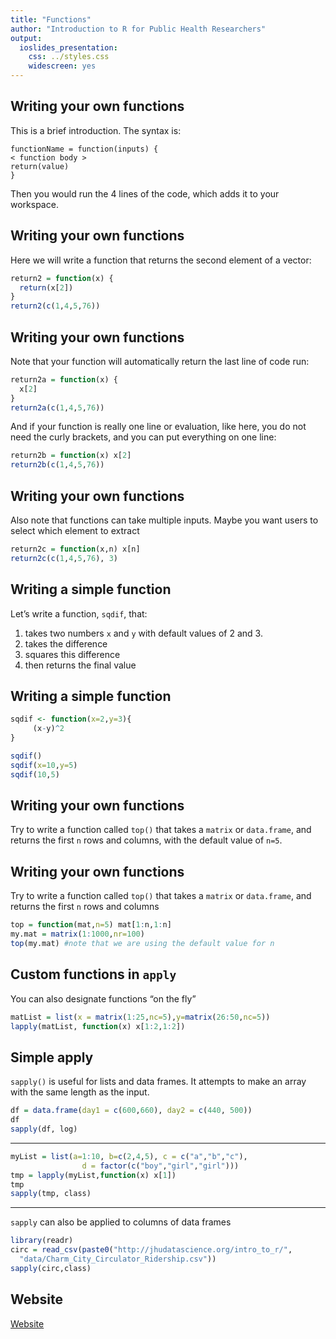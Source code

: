```yaml
---
title: "Functions"
author: "Introduction to R for Public Health Researchers"
output:
  ioslides_presentation:
    css: ../styles.css
    widescreen: yes
---
```


## Writing your own functions

This is a brief introduction. The syntax is:

```
functionName = function(inputs) {
< function body >
return(value)
}
```

Then you would run the 4 lines of the code, which adds it to your workspace.

## Writing your own functions

Here we will write a function that returns the second element of a vector:

```r
return2 = function(x) {
  return(x[2])
}
return2(c(1,4,5,76))
```

## Writing your own functions

Note that your function will automatically return the last line of code run:

```r
return2a = function(x) {
  x[2]
}
return2a(c(1,4,5,76))
```

And if your function is really one line or evaluation, like here, you do not need the curly brackets, and you can put everything on one line:

```r
return2b = function(x) x[2]
return2b(c(1,4,5,76))
```

## Writing your own functions

Also note that functions can take multiple inputs. Maybe you want users to select which element to extract

```r
return2c = function(x,n) x[n]
return2c(c(1,4,5,76), 3)
```

## Writing a simple function

Let's write a function, `sqdif`, that:

1. takes two numbers `x` and `y` with default values of 2 and 3.
2. takes the difference
3. squares this difference
4. then returns the final value 

## Writing a simple function

```r
sqdif <- function(x=2,y=3){
     (x-y)^2
}

sqdif()
sqdif(x=10,y=5)
sqdif(10,5)
```

## Writing your own functions

Try to write a function called `top()` that takes a `matrix` or `data.frame`, and returns the first `n` rows and columns, with the default value of `n=5`.

## Writing your own functions

Try to write a function called `top()` that takes a `matrix` or `data.frame`, and returns the first `n` rows and columns

```r
top = function(mat,n=5) mat[1:n,1:n]
my.mat = matrix(1:1000,nr=100) 
top(my.mat) #note that we are using the default value for n 
```

## Custom functions in `apply`

You can also designate functions "on the fly"
```r
matList = list(x = matrix(1:25,nc=5),y=matrix(26:50,nc=5))
lapply(matList, function(x) x[1:2,1:2])
```

## Simple apply 

`sapply()` is useful for lists and data frames. It attempts to make an array with the same length as the input.

```r
df = data.frame(day1 = c(600,660), day2 = c(440, 500))
df
sapply(df, log)
```

---

```r
myList = list(a=1:10, b=c(2,4,5), c = c("a","b","c"),
                d = factor(c("boy","girl","girl")))
tmp = lapply(myList,function(x) x[1])
tmp
sapply(tmp, class)
```

---

`sapply` can also be applied to columns of data frames

```r
library(readr)
circ = read_csv(paste0("http://jhudatascience.org/intro_to_r/",
  "data/Charm_City_Circulator_Ridership.csv"))
sapply(circ,class)
```

## Website

[Website](http://jhudatascience.org/intro_to_r/index.html)
